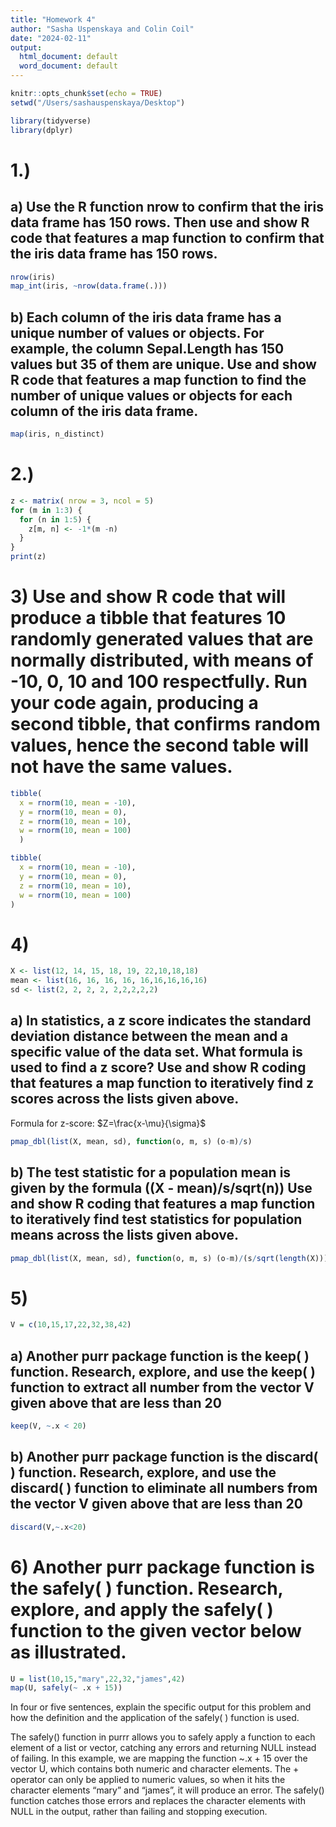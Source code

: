 ```yaml
---
title: "Homework 4"
author: "Sasha Uspenskaya and Colin Coil"
date: "2024-02-11"
output:
  html_document: default
  word_document: default
---
```


```r
knitr::opts_chunk$set(echo = TRUE)
setwd("/Users/sashauspenskaya/Desktop")
```


```r
library(tidyverse) 
library(dplyr)
```

# 1.)
## a) Use the R function nrow to confirm that the iris data frame has 150 rows. Then use and show R code that features a map function to confirm that the iris data frame has 150 rows.

```r
nrow(iris)
map_int(iris, ~nrow(data.frame(.)))
```

## b) Each column of the iris data frame has a unique number of values or objects. For example, the column Sepal.Length has 150 values but 35 of them are unique. Use and show R code that features a map function to find the number of unique values or objects for each column of the iris data frame.

```r
map(iris, n_distinct)
```

# 2.)
```r
z <- matrix( nrow = 3, ncol = 5)
for (m in 1:3) {
  for (n in 1:5) {
    z[m, n] <- -1*(m -n)
  }
}
print(z)
```



# 3) Use and show R code that will produce a tibble that features 10 randomly generated values that are normally distributed, with means of -10, 0, 10 and 100 respectfully. Run your code again, producing a second tibble, that confirms random values, hence the second table will not have the same values.

```r
tibble(
  x = rnorm(10, mean = -10),
  y = rnorm(10, mean = 0), 
  z = rnorm(10, mean = 10),
  w = rnorm(10, mean = 100)
  )

tibble(
  x = rnorm(10, mean = -10),
  y = rnorm(10, mean = 0), 
  z = rnorm(10, mean = 10),
  w = rnorm(10, mean = 100)
)
```

# 4)
```r
X <- list(12, 14, 15, 18, 19, 22,10,18,18)
mean <- list(16, 16, 16, 16, 16,16,16,16,16)
sd <- list(2, 2, 2, 2, 2,2,2,2,2)


```


## a) In statistics, a z score indicates the standard deviation distance between the mean and a specific value of the data set. What formula is used to find a z score? Use and show R coding that features a map function to iteratively find z scores across the lists given above.

Formula for z-score:
$Z=\frac{x-\mu}{\sigma}$
```r
pmap_dbl(list(X, mean, sd), function(o, m, s) (o-m)/s)
```



## b) The test statistic for a population mean is given by the formula ((X - mean)/s/sqrt(n)) Use and show R coding that features a map function to iteratively find test statistics for population means across the lists given above.

```r
pmap_dbl(list(X, mean, sd), function(o, m, s) (o-m)/(s/sqrt(length(X))))
```

# 5)
```r
V = c(10,15,17,22,32,38,42)
```

## a) Another purr package function is the keep( ) function. Research, explore, and use the keep( ) function to extract all number from the vector V given above that are less than 20
```r
keep(V, ~.x < 20)
```


## b) Another purr package function is the discard( ) function. Research, explore, and use the discard( ) function to eliminate all numbers from the vector V given above that are less than 20

```r
discard(V,~.x<20)
```



# 6) Another purr package function is the safely( ) function. Research, explore, and apply the safely( ) function to the given vector below as illustrated.
```r
U = list(10,15,"mary",22,32,"james",42)
map(U, safely(~ .x + 15))
```
In four or five sentences, explain the specific output for this problem and how the definition and the application of the safely( ) function is used.


The safely() function in purrr allows you to safely apply a function to each element of a list or vector, catching any errors and returning NULL instead of failing. In this example, we are mapping the function ~.x + 15 over the vector U, which contains both numeric and character elements. The + operator can only be applied to numeric values, so when it hits the character elements "mary" and "james", it will produce an error. The safely() function catches those errors and replaces the character elements with NULL in the output, rather than failing and stopping execution.























